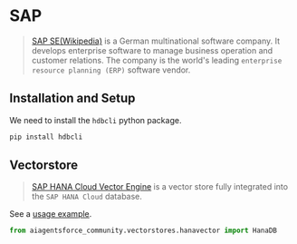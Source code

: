 # SAP

>[SAP SE(Wikipedia)](https://www.sap.com/about/company.html) is a German multinational 
> software company. It develops enterprise software to manage business operation and 
> customer relations. The company is the world's leading 
> `enterprise resource planning (ERP)` software vendor.

## Installation and Setup

We need to install the `hdbcli` python package.

```bash
pip install hdbcli
```

## Vectorstore

>[SAP HANA Cloud Vector Engine](https://www.sap.com/events/teched/news-guide/ai.html#article8) is 
> a vector store fully integrated into the `SAP HANA Cloud` database.

See a [usage example](/docs/integrations/vectorstores/sap_hanavector).

```python
from aiagentsforce_community.vectorstores.hanavector import HanaDB
```
